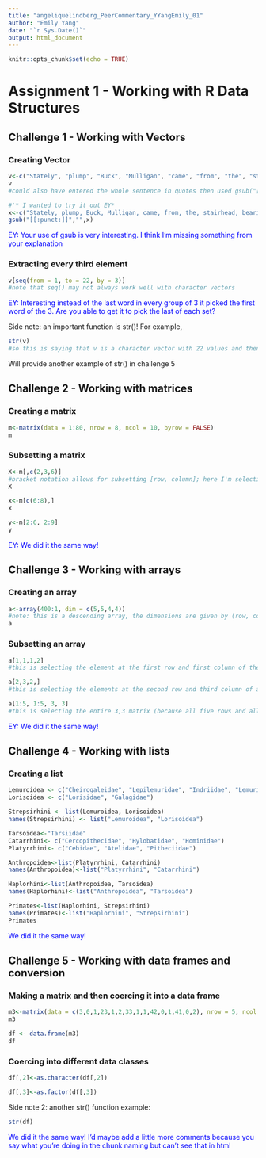 ```yaml
---
title: "angeliquelindberg_PeerCommentary_YYangEmily_01"
author: "Emily Yang"
date: "`r Sys.Date()`"
output: html_document
---
```



```r
knitr::opts_chunk$set(echo = TRUE)
```

# Assignment 1 - Working with R Data Structures

## Challenge 1 - Working with Vectors

### Creating Vector

```r
v<-c("Stately", "plump", "Buck", "Mulligan", "came", "from", "the", "stairhead", "bearing", "a", "bowl", "of", "lather", "on", "which", "a", "mirror", "and", "a", "razor", "lay", "crossed")
v
#could also have entered the whole sentence in quotes then used gsub("[[:punct:]]","",*string*))

#'* I wanted to try it out EY*
x<-c("Stately, plump, Buck, Mulligan, came, from, the, stairhead, bearing, a, bowl, of, lather, on, which, a, mirror, and, a, razor, lay, crossed")
gsub("[[:punct:]]","",x)

```
<p style="color: #0000ff;">EY: Your use of gsub is very interesting. I think I'm missing something from your explanation </p>


### Extracting every third element

```r
v[seq(from = 1, to = 22, by = 3)]
#note that seq() may not always work well with character vectors
```
<p style="color: #0000ff;">EY: Interesting instead of the last word in every group of 3 it picked the first word of the 3. Are you able to get it to pick the last of each set?</p>

Side note: an important function is str()! For example,

```r
str(v)
#so this is saying that v is a character vector with 22 values and then it lists them
```
Will provide another example of str() in challenge 5

## Challenge 2 - Working with matrices

### Creating a matrix

```r
m<-matrix(data = 1:80, nrow = 8, ncol = 10, byrow = FALSE)
m
```

### Subsetting a matrix

```r
X<-m[,c(2,3,6)]
#bracket notation allows for subsetting [row, column]; here I'm selecting multiple columns by combining them with the c funcion
X
```

```r
x<-m[c(6:8),]
x
```

```r
y<-m[2:6, 2:9]
y
```
<p style="color: #0000ff;">EY: We did it the same way!</p>
## Challenge 3 - Working with arrays

### Creating an array

```r
a<-array(400:1, dim = c(5,5,4,4))
#note: this is a descending array, the dimensions are given by (row, column, # of matrices) 
a
```

### Subsetting an array

```r
a[1,1,1,2]
#this is selecting the element at the first row and first column of the 1,2 array
```

```r
a[2,3,2,]
#this is selecting the elements at the second row and third column of all arrays that start with 2
```

```r
a[1:5, 1:5, 3, 3]
#this is selecting the entire 3,3 matrix (because all five rows and all five columns)
```
<p style="color: #0000ff;">EY: We did it the same way!</p>
## Challenge 4 - Working with lists

### Creating a list

```r
Lemuroidea <- c("Cheirogaleidae", "Lepilemuridae", "Indriidae", "Lemuridae","Daubentoniidae")
Lorisoidea <- c("Lorisidae", "Galagidae")
```

```r
Strepsirhini <- list(Lemuroidea, Lorisoidea)
names(Strepsirhini) <- list("Lemuroidea", "Lorisoidea")
```

```r
Tarsoidea<-"Tarsiidae"
Catarrhini<- c("Cercopithecidae", "Hylobatidae", "Hominidae")
Platyrrhini<- c("Cebidae", "Atelidae", "Pitheciidae")
```

```r
Anthropoidea<-list(Platyrrhini, Catarrhini)
names(Anthropoidea)<-list("Platyrrhini", "Catarrhini")
```

```r
Haplorhini<-list(Anthropoidea, Tarsoidea)
names(Haplorhini)<-list("Anthropoidea", "Tarsoidea")
```

```r
Primates<-list(Haplorhini, Strepsirhini)
names(Primates)<-list("Haplorhini", "Strepsirhini")
Primates
```
<p style="color: #0000ff;">We did it the same way!</p>

## Challenge 5 - Working with data frames and conversion

### Making a matrix and then coercing it into a data frame
```r
m3<-matrix(data = c(3,0,1,23,1,2,33,1,1,42,0,1,41,0,2), nrow = 5, ncol = 3, byrow = TRUE)
m3
```

```r
df <- data.frame(m3)
df
```

### Coercing into different data classes
```r
df[,2]<-as.character(df[,2])
```

```r
df[,3]<-as.factor(df[,3])
```
Side note 2: another str() function example:
```r
str(df)
```
<p style="color: #0000ff;">We did it the same way! I'd maybe add a little more comments because you say what you're doing in the chunk naming but can't see that in html</p>
